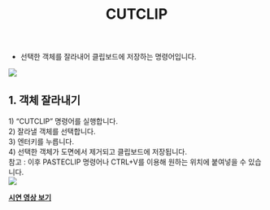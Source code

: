 ﻿---
title: CUTCLIP
---


[image1]: ../../../../../assets/images/commands/cutclip/image1.png
[image2]: ../../../../../assets/images/commands/cutclip/image2.png


* 선택한 객체를 잘라내어 클립보드에 저장하는 명령어입니다.

![][image1]

## **1\. 객체 잘라내기**

1\) “CUTCLIP” 명령어를 실행합니다.  
2\) 잘라낼 객체를 선택합니다.  
3\) 엔터키를 누릅니다.  
4\) 선택한 객체가 도면에서 제거되고 클립보드에 저장됩니다.  
    참고 : 이후 PASTECLIP 명령어나 CTRL+V를 이용해 원하는 위치에 붙여넣을 수 있습니다.  
![][image2]

[**<Icon name="youtube" class="emoji"/> 시연 영상 보기**](https://youtu.be/7Rgv5LWgbNI) 


